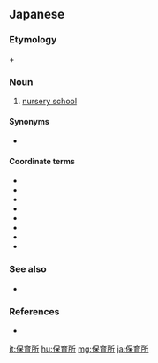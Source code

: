 ==Japanese==
{{ja-kanjitab|ほ|いく|しょ|yomi=on}}

===Etymology===
{{ja-r|保育|gloss=[[childcare]]|ほいく}} + {{ja-r|所|gloss=[[place]]|しょ}}

===Noun===
{{ja-noun|ほいくしょ}}

# {{lb|ja|education|sort=ほいくしょ}} [[nursery school]]

====Synonyms====
* {{ja-r|保育園|ほいくえん}}

====Coordinate terms====
* {{ja-r|幼稚園|gloss=[[kindergarten]]|ようちえん}}
* {{ja-r|小学校|gloss=[[elementary school]]|しょうがっこう}}
* {{ja-r|中学校|gloss=[[junior high school]]|ちゅうがっこう}}
* {{ja-r|高等学校|gloss=[[high school]], [[senior high school]]|こうとうがっこう}}
* {{ja-r|高校|gloss=[[high school]]|こうこう}}
* {{ja-r|大学校|gloss=[[college]], [[university]]|だいがっこう}}
* {{ja-r|大学|gloss=[[college]], [[university]]|だいがく}}
* {{ja-r|大学院|gloss=[[graduate school]]|だいがくいん}}

===See also===
* {{ja-r|学校|gloss=[[school]]|がっこう}}

===References===
* {{R:Shogakukan}}

[[it:保育所]]
[[hu:保育所]]
[[mg:保育所]]
[[ja:保育所]]